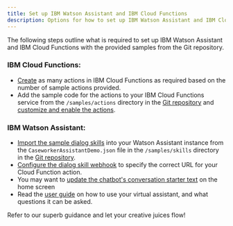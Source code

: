 ```yaml
---
title: Set up IBM Watson Assistant and IBM Cloud Functions
description: Options for how to set up IBM Watson Assistant and IBM Cloud Functions
---
```


The following steps outline what is required to set up IBM Watson Assistant and IBM Cloud Functions with the provided samples from the Git repository.

### IBM Cloud Functions:

+ [Create](/functions/create-action) as many actions in IBM Cloud Functions as required based on the number of sample actions provided.
+ Add the sample code for the actions to your IBM Cloud Functions service from the `/samples/actions` directory in the [Git repository](https://github.com/merative/spm-chatbot/) and [customize and enable the actions](/functions/edit-action).

### IBM Watson Assistant:

+ [Import the sample dialog skills](/skills/importing-a-skill) into your Watson Assistant instance from the `CaseworkerAssistantDemo.json` file in the `/samples/skills` directory in the [Git repository](https://github.com/merative/spm-chatbot/).
+ [Configure the dialog skill webhook](/skills/configuring-a-webhook) to specify the correct URL for your Cloud Function action.
+ You may want to [update the chatbot's conversation starter text](/skills/web-chat-ui) on the home screen
+ Read the [user guide](/user-guide/overview) on how to use your virtual assistant, and what questions it can be asked.

Refer to our superb guidance and let your creative juices flow!
